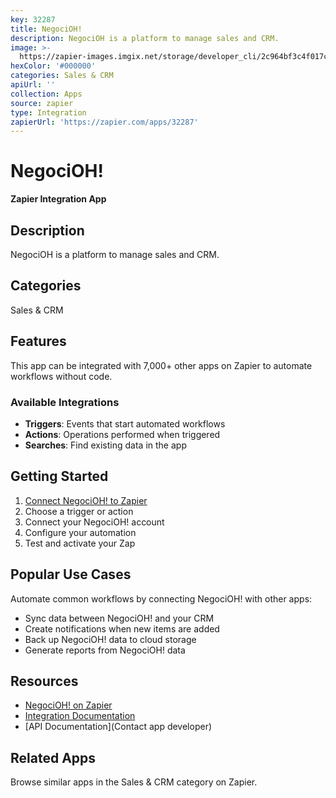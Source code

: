 ```yaml
---
key: 32287
title: NegociOH!
description: NegociOH is a platform to manage sales and CRM.
image: >-
  https://zapier-images.imgix.net/storage/developer_cli/2c964bf3c4f017c0bedf9de67b14a2af.png?auto=format%2Ccompress&ixlib=python-3.0.0&q=50
hexColor: '#000000'
categories: Sales & CRM
apiUrl: ''
collection: Apps
source: zapier
type: Integration
zapierUrl: 'https://zapier.com/apps/32287'
---
```

# NegociOH!

**Zapier Integration App**

## Description

NegociOH is a platform to manage sales and CRM.

## Categories

Sales & CRM

## Features

This app can be integrated with 7,000+ other apps on Zapier to automate workflows without code.

### Available Integrations

- **Triggers**: Events that start automated workflows
- **Actions**: Operations performed when triggered
- **Searches**: Find existing data in the app

## Getting Started

1. [Connect NegociOH! to Zapier](https://zapier.com/apps/32287)
2. Choose a trigger or action
3. Connect your NegociOH! account
4. Configure your automation
5. Test and activate your Zap

## Popular Use Cases

Automate common workflows by connecting NegociOH! with other apps:

- Sync data between NegociOH! and your CRM
- Create notifications when new items are added
- Back up NegociOH! data to cloud storage
- Generate reports from NegociOH! data

## Resources

- [NegociOH! on Zapier](https://zapier.com/apps/32287)
- [Integration Documentation](https://zapier.com/apps/32287/integrations)
- [API Documentation](Contact app developer)

## Related Apps

Browse similar apps in the Sales & CRM category on Zapier.
